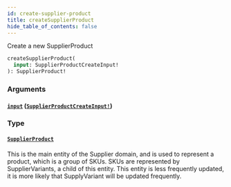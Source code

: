 ```yaml
---
id: create-supplier-product
title: createSupplierProduct
hide_table_of_contents: false
---
```



Create a new SupplierProduct

```graphql
createSupplierProduct(
  input: SupplierProductCreateInput!
): SupplierProduct!
```


### Arguments

#### [`input`](#) ([`SupplierProductCreateInput!`](/developers/supplier-apis/supply-api/graphql/reference/inputs/supplier-product-create-input))




### Type

#### [`SupplierProduct`](/developers/supplier-apis/supply-api/graphql/reference/objects/supplier-product)

This is the main entity of the Supplier domain, and is used to represent a product, which is a group of SKUs.
SKUs are represented by SupplierVariants, a child of this entity.
This entity is less frequently updated, it is more likely that SupplyVariant will be updated frequently.




